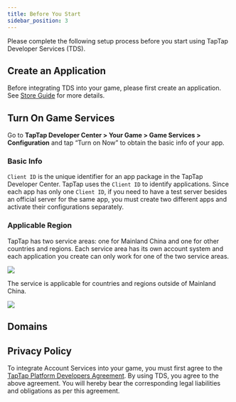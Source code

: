 ```yaml
---
title: Before You Start
sidebar_position: 3
---
```



Please complete the following setup process before you start using TapTap Developer Services (TDS).

## Create an Application

Before integrating TDS into your game, please first create an application. See [Store Guide](/store/release/store-creategame/) for more details.

## Turn On Game Services

Go to **TapTap Developer Center > Your Game > Game Services > Configuration** and tap “Turn on Now” to obtain the basic info of your app.

### Basic Info

`Client ID` is the unique identifier for an app package in the TapTap Developer Center. TapTap uses the `Client ID` to identify applications. Since each app has only one `Client ID`, if you need to have a test server besides an official server for the same app, you must create two different apps and activate their configurations separately.

### Applicable Region

<Conditional region="cn">

TapTap has two service areas: one for Mainland China and one for other countries and regions. Each service area has its own account system and each application you create can only work for one of the two service areas.

![](/img/tap_get_ready.png)

</Conditional>

<Conditional region="global">

The service is applicable for countries and regions outside of Mainland China.

![](/img/io/tap_get_ready.png)

</Conditional>

## Domains

<DomainBinding />

## Privacy Policy

To integrate Account Services into your game, you must first agree to the [TapTap Platform Developers Agreement](/store/store-devagreement/). By using TDS, you agree to the above agreement. You will hereby bear the corresponding legal liabilities and obligations as per this agreement.
